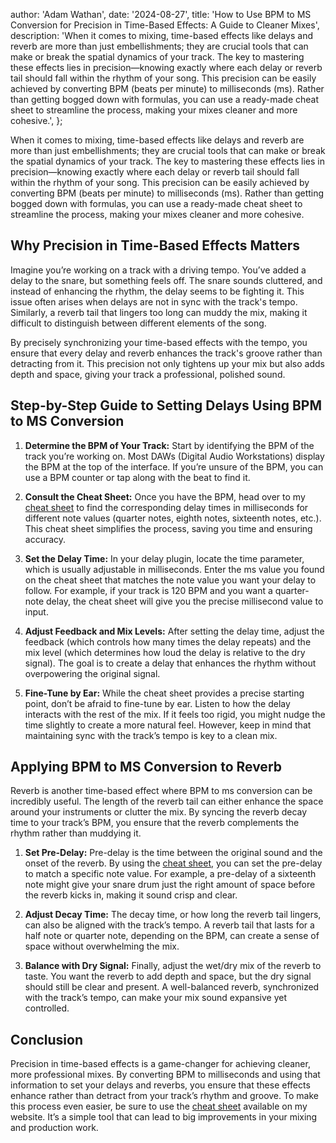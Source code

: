 
  author: 'Adam Wathan',
  date: '2024-08-27',
  title:
    'How to Use BPM to MS Conversion for Precision in Time-Based Effects: A Guide to Cleaner Mixes',
  description:
    'When it comes to mixing, time-based effects like delays and reverb are more than just embellishments; they are crucial tools that can make or break the spatial dynamics of your track. The key to mastering these effects lies in precision—knowing exactly where each delay or reverb tail should fall within the rhythm of your song. This precision can be easily achieved by converting BPM (beats per minute) to milliseconds (ms). Rather than getting bogged down with formulas, you can use a ready-made cheat sheet to streamline the process, making your mixes cleaner and more cohesive.',
};


When it comes to mixing, time-based effects like delays and reverb are more than just embellishments; they are crucial tools that can make or break the spatial dynamics of your track. The key to mastering these effects lies in precision—knowing exactly where each delay or reverb tail should fall within the rhythm of your song. This precision can be easily achieved by converting BPM (beats per minute) to milliseconds (ms). Rather than getting bogged down with formulas, you can use a ready-made cheat sheet to streamline the process, making your mixes cleaner and more cohesive.

## Why Precision in Time-Based Effects Matters

Imagine you’re working on a track with a driving tempo. You’ve added a delay to the snare, but something feels off. The snare sounds cluttered, and instead of enhancing the rhythm, the delay seems to be fighting it. This issue often arises when delays are not in sync with the track's tempo. Similarly, a reverb tail that lingers too long can muddy the mix, making it difficult to distinguish between different elements of the song.

By precisely synchronizing your time-based effects with the tempo, you ensure that every delay and reverb enhances the track's groove rather than detracting from it. This precision not only tightens up your mix but also adds depth and space, giving your track a professional, polished sound.

## Step-by-Step Guide to Setting Delays Using BPM to MS Conversion

1. **Determine the BPM of Your Track:**
   Start by identifying the BPM of the track you’re working on. Most DAWs (Digital Audio Workstations) display the BPM at the top of the interface. If you’re unsure of the BPM, you can use a BPM counter or tap along with the beat to find it.

2. **Consult the Cheat Sheet:**
   Once you have the BPM, head over to my [cheat sheet](../cheatsheet) to find the corresponding delay times in milliseconds for different note values (quarter notes, eighth notes, sixteenth notes, etc.). This cheat sheet simplifies the process, saving you time and ensuring accuracy.

3. **Set the Delay Time:**
   In your delay plugin, locate the time parameter, which is usually adjustable in milliseconds. Enter the ms value you found on the cheat sheet that matches the note value you want your delay to follow. For example, if your track is 120 BPM and you want a quarter-note delay, the cheat sheet will give you the precise millisecond value to input.

4. **Adjust Feedback and Mix Levels:**
   After setting the delay time, adjust the feedback (which controls how many times the delay repeats) and the mix level (which determines how loud the delay is relative to the dry signal). The goal is to create a delay that enhances the rhythm without overpowering the original signal.

5. **Fine-Tune by Ear:**
   While the cheat sheet provides a precise starting point, don’t be afraid to fine-tune by ear. Listen to how the delay interacts with the rest of the mix. If it feels too rigid, you might nudge the time slightly to create a more natural feel. However, keep in mind that maintaining sync with the track’s tempo is key to a clean mix.

## Applying BPM to MS Conversion to Reverb

Reverb is another time-based effect where BPM to ms conversion can be incredibly useful. The length of the reverb tail can either enhance the space around your instruments or clutter the mix. By syncing the reverb decay time to your track’s BPM, you ensure that the reverb complements the rhythm rather than muddying it.

1. **Set Pre-Delay:**
   Pre-delay is the time between the original sound and the onset of the reverb. By using the [cheat sheet](../cheatsheet), you can set the pre-delay to match a specific note value. For example, a pre-delay of a sixteenth note might give your snare drum just the right amount of space before the reverb kicks in, making it sound crisp and clear.

2. **Adjust Decay Time:**
   The decay time, or how long the reverb tail lingers, can also be aligned with the track’s tempo. A reverb tail that lasts for a half note or quarter note, depending on the BPM, can create a sense of space without overwhelming the mix.

3. **Balance with Dry Signal:**
   Finally, adjust the wet/dry mix of the reverb to taste. You want the reverb to add depth and space, but the dry signal should still be clear and present. A well-balanced reverb, synchronized with the track’s tempo, can make your mix sound expansive yet controlled.

## Conclusion

Precision in time-based effects is a game-changer for achieving cleaner, more professional mixes. By converting BPM to milliseconds and using that information to set your delays and reverbs, you ensure that these effects enhance rather than detract from your track’s rhythm and groove. To make this process even easier, be sure to use the [cheat sheet](../cheatsheet) available on my website. It’s a simple tool that can lead to big improvements in your mixing and production work.
